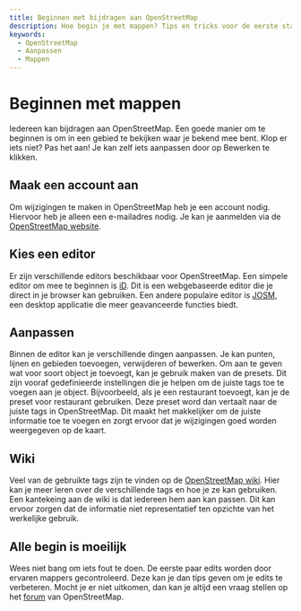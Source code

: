```yaml
---
title: Beginnen met bijdragen aan OpenStreetMap
description: Hoe begin je met mappen? Tips en tricks voor de eerste stappen. In dit artikel leggen we uit hoe je kan beginnen met mappen in OpenStreetMap.
keywords:
  - OpenStreetMap
  - Aanpassen
  - Mappen
---
```


# Beginnen met mappen

Iedereen kan bijdragen aan OpenStreetMap. Een goede manier om te
beginnen is om in een gebied te bekijken waar je bekend mee bent. Klop
er iets niet? Pas het aan! Je kan zelf iets aanpassen door op Bewerken
te klikken.

## Maak een account aan

Om wijzigingen te maken in OpenStreetMap heb je een account nodig. Hiervoor heb je alleen een e-mailadres nodig. Je kan je aanmelden via de [OpenStreetMap website](https://www.openstreetmap.org/user/new).

## Kies een editor

Er zijn verschillende editors beschikbaar voor OpenStreetMap. Een simpele editor om mee te beginnen is [iD](https://id.openstreetmap.org/). Dit is een webgebaseerde editor die je direct in je browser kan gebruiken. Een andere populaire editor is [JOSM](https://josm.openstreetmap.de/), een desktop applicatie die meer geavanceerde functies biedt.

## Aanpassen

Binnen de editor kan je verschillende dingen aanpassen. Je kan punten, lijnen en gebieden toevoegen, verwijderen of bewerken.
Om aan te geven wat voor soort object je toevoegt, kan je gebruik maken van de presets. Dit zijn vooraf gedefinieerde instellingen die je helpen om de juiste tags toe te voegen aan je object.
Bijvoorbeeld, als je een restaurant toevoegt, kan je de preset voor restaurant gebruiken.
Deze preset word dan vertaalt naar de juiste tags in OpenStreetMap. Dit maakt het makkelijker om de juiste informatie toe te voegen en zorgt ervoor dat je wijzigingen goed worden weergegeven op de kaart.

## Wiki

Veel van de gebruikte tags zijn te vinden op de [OpenStreetMap wiki](https://wiki.openstreetmap.org/wiki/Main_Page).
Hier kan je meer leren over de verschillende tags en hoe je ze kan gebruiken. Een kantekeing aan de wiki is dat iedereen hem aan kan passen.
Dit kan ervoor zorgen dat de informatie niet representatief ten opzichte van het werkelijke gebruik.

## Alle begin is moeilijk

Wees niet bang om iets fout te doen. De eerste paar edits worden door ervaren mappers gecontroleerd.
Deze kan je dan tips geven om je edits te verbeteren.
Mocht je er niet uitkomen, dan kan je altijd een vraag stellen op het [forum](https://community.openstreetmap.org/c/communities/nl/43) van OpenStreetMap.
